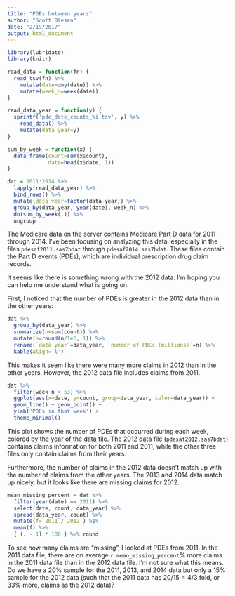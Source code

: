 ```yaml
---
title: "PDEs between years"
author: "Scott Olesen"
date: "2/19/2017"
output: html_document
---
```


```r
library(lubridate)
library(knitr)

read_data = function(fn) {
  read_tsv(fn) %>%
    mutate(date=dmy(date)) %>%
    mutate(week_n=week(date))
}

read_data_year = function(y) {
  sprintf('pde_date_counts_%i.tsv', y) %>%
    read_data() %>%
    mutate(data_year=y)
}

sum_by_week = function(x) {
  data_frame(count=sum(x$count),
             date=head(x$date, 1))
}

dat = 2011:2014 %>%
  lapply(read_data_year) %>%
  bind_rows() %>%
  mutate(data_year=factor(data_year)) %>%
  group_by(data_year, year(date), week_n) %>%
  do(sum_by_week(.)) %>%
  ungroup
```

The Medicare data on the server contains Medicare Part D data for 2011 through 2014. I've been focusing on analyzing this data, especially in the files ``pdesaf2011.sas7bdat`` through ``pdesaf2014.sas7bdat``. These files contain the Part D events (PDEs), which are individual prescription drug claim records.

It seems like there is something wrong with the 2012 data. I'm hoping you can help me understand what is going on.

First, I noticed that the number of PDEs is greater in the 2012 data than in the other years:

<style type="text/css">
.table {
    width: 40%;
}
</style>

```r
dat %>%
  group_by(data_year) %>%
  summarize(n=sum(count)) %>%
  mutate(n=round(n/1e6, 1)) %>%
  rename(`data year`=data_year, `number of PDEs (millions)`=n) %>%
  kable(align='l')
```

This makes it seem like there were many more claims in 2012 than in the other years. However, the 2012 data file includes claims from 2011.

```r
dat %>%
  filter(week_n < 53) %>%
  ggplot(aes(x=date, y=count, group=data_year, color=data_year)) +
  geom_line() + geom_point() +
  ylab('PDEs in that week') +
  theme_minimal()
```

This plot shows the number of PDEs that occurred during each week, colored by the year of the data file. The 2012 data file (``pdesaf2012.sas7bdat``) contains claims information for both 2011 and 2011, while the other three files only contain claims from their years.

Furthermore, the number of claims in the 2012 data doesn't match up with the number of claims from the other years. The 2013 and 2014 data match up nicely, but it looks like there are missing claims for 2012.

```r
mean_missing_percent = dat %>%
  filter(year(date) == 2011) %>%
  select(date, count, data_year) %>%
  spread(data_year, count) %>%
  mutate(f=`2011`/`2012`) %$%
  mean(f) %>%
  { (. - 1) * 100 } %>% round
```

To see how many claims are "missing", I looked at PDEs from 2011. In the 2011 data file, there are on average `r mean_missing_percent`% more claims in the 2011 data file than in the 2012 data file. I'm not sure what this means. Do we have a 20% sample for the 2011, 2013, and 2014 data but only a 15% sample for the 2012 data (such that the 2011 data has $20/15 = 4/3$ fold, or 33% more, claims as the 2012 data)?

